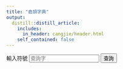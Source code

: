 ```yaml
---
title: "倉頡字典"
output:
  distill::distill_article:
    includes: 
      in_header: cangjie/header.html
    self_contained: false
---
```


<div class="content">
<div class="form-group">
<label for="inchar">輸入符號</label>
<input type="text" class="form-control" id="inchar" placeholder="查詢字">
<button role="button" class="btn btn-primary" onclick="main()">查詢</button>
</div>

<div class="outchar">

</div>
</div>

<script src="cangjie/main.js"></script>
<script>
var ascii2char = {
    "a": "日",
    "b": "月",
    "c": "金",
    "d": "木",
    "e": "水",
    "f": "火",
    "g": "土",
    "h": "竹",
    "i": "戈",
    "j": "十",
    "k": "大",
    "l": "中",
    "m": "一",
    "n": "弓",
    "o": "人",
    "p": "心",
    "q": "手",
    "r": "口",
    "s": "尸",
    "t": "廿",
    "u": "山",
    "v": "女",
    "w": "田",
    "x": "難",
    "y": "卜",
    "z": "重"
}
function removeOutchars() {
    var outcharDiv = document.querySelector(".outchar");
    outcharDiv.innerHTML = "";
}
function getStrokes(x) {
    return data[x]
}
function appendOutchar(x) {
    var outcharDiv = document.querySelector(".outchar");
    var strokes = getStrokes(x).split("").map(y => ascii2char[y.toLowerCase()]).join("");
    outcharDiv.innerHTML += `<div class="charResponse"><span class="char">${x}</span>：<span class="strokes">${strokes}</span></div>`;
}
function main() {
    var inchars = document.getElementById("inchar").value.split("");
    removeOutchars();
    if (inchars.length > 0) {
        for (let i = 0; i < inchars.length; i++) {
            try {
                appendOutchar(inchars[i]);
            } catch (e) {}
        }
    }
}

document.getElementById("inchar").addEventListener("keyup", (h=>{
    !function(h) {
        if (("Enter" === h.code) || ("NumpadEnter" == h.code)) {
            let h = document.getElementById("inchar").value;
            main();
        }
    }(h)
}
))
</script>